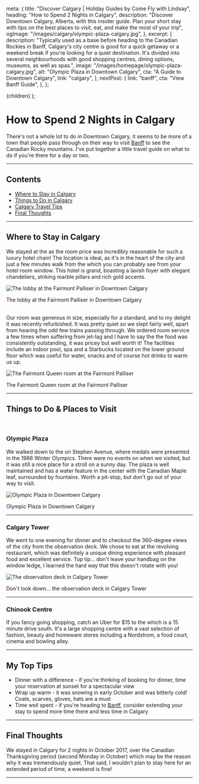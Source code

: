 
  meta: {
    title: "Discover Calgary | Holiday Guides by Come Fly with Lindsay",
    heading: "How to Spend 2 Nights in Calgary",
    description:
      "Discover Downtown Calgary, Alberta, with this insider guide. Plan your short stay with tips on the best places to visit, eat, and make the most of your trip",
    ogImage: "/images/calgary/olympic-plaza-calgary.jpg",
  },
  excerpt: {
    description:
      "Typically used as a base before heading to the Canadian Rockies in Banff, Calgary's city centre is good for a quick getaway or a weekend break if you're looking for a quiet destination. It's divided into several neighbourhoods with good shopping centres, dining options, museums, as well as spas.",
    image: "/images/homepage/olympic-plaza-calgary.jpg",
    alt: "Olympic Plaza in Downtown Calgary",
    cta: "A Guide to Downtown Calgary",
    link: "calgary",
  },
  nextPost: {
    link: "banff",
    cta: "View Banff Guide",
  },
};

  <BlogPost details={details}>{children}</BlogPost>
);

# How to Spend 2 Nights in Calgary

<PostDetails dateUpdated="Oct 2017" />

There's not a whole lot to do in Downtown Calgary, it seems to be more of a town that people pass through on their way to visit [Banff](banff) to see the Canadian Rocky mountains. I've put together a little travel guide on what to do if you're there for a day or two.

---

## Contents

- [Where to Stay in Calgary](#accommodation)
- [Things to Do in Calgary](#things-to-do)
- [Calgary Travel Tips](#tips)
- [Final Thoughts](#summary)

---

## Where to Stay in Calgary<a name="accommodation"></a>

We stayed at the <ExternalLink
cta="Fairmont Palliser Hotel"
href="https://booking.tp.st/ECtHmMaT"
/> as the room price was incredibly reasonable for such a luxury hotel chain! The location is ideal, as it's in the heart of the city and just a few minutes walk from the <ExternalLink
cta="Calgary Tower"
href="https://www.calgarytower.com/"
/> which you can probably see from your hotel room window. This hotel is grand, boasting a lavish foyer with elegant chandeliers, striking marble pillars and rich gold accents.

![The lobby at the Fairmont Palliser in Downtown Calgary](/images/calgary/fairmont-palliser-lobby-downtown-calgary.jpg)

<figcaption>The lobby at the Fairmont Palliser in Downtown Calgary</figcaption>

<br />

Our room was generous in size, especially for a standard, and to my delight it was recently refurbished. It was pretty quiet so we slept fairly well, apart from hearing the odd few trains passing through. We ordered room service a few times when suffering from jet-lag and I have to say the the food was consistently outstanding, it was pricey but well worth it! The facilities include an indoor pool, spa and a Starbucks located on the lower ground floor which was useful for water, snacks and of course hot drinks to warm us up.

![The Fairmont Queen room at the Fairmont Palliser](/images/calgary/fairmont-queen-room-fairmont-palliser.jpg)

<figcaption>The Fairmont Queen room at the Fairmont Palliser</figcaption>

---

## Things to Do &amp; Places to Visit<a name="things-to-do"></a>

<br />

### Olympic Plaza

We walked down to the <ExternalLink
cta="Olympic Plaza"
href="https://www.calgary.ca/parks/olympic-plaza.html"
/> on Stephen Avenue, where medals were presented in the 1988 Winter Olympics. There were no events on when we visited, but it was still a nice place for a stroll on a sunny day. The plaza is well maintained and has a water feature in the center with the Canadian Maple leaf, surrounded by fountains. Worth a pit-stop, but don't go out of your way to visit.

![Olympic Plaza in Downtown Calgary](/images/calgary/olympic-plaza-calgary.jpg)

<figcaption>Olympic Plaza in Downtown Calgary</figcaption>

---

### Calgary Tower

We went to <ExternalLink
cta="Calgary Tower"
href="https://www.calgarytower.com/"
/> one evening for dinner and to checkout the 360-degree views of the city from the observation deck. We chose to eat at the revolving restaurant, <ExternalLink
cta="Sky 360"
href="https://www.sky360.ca/"
/> which was definitely a unique dining experience with pleasant food and excellent service. Top tip... don't leave your handbag on the window ledge, I learned the hard way that this doesn't rotate with you!

![The observation deck in Calgary Tower](/images/calgary/sky-360-restaurant-calgary-tower.jpg)

<figcaption>
  Don't look down... the observation deck in Calgary Tower
</figcaption>

---

### Chinook Centre

If you fancy going shopping, catch an Uber for &dollar;15 to the <ExternalLink
cta="Chinook Centre"
href="https://shops.cadillacfairview.com/property/cf-chinook-centre"
/> which is a 15 minute drive south. It's a large shopping centre with a vast selection of fashion, beauty and homeware stores including a Nordstrom, a food court, cinema and bowling alley.

---

## My Top Tips<a name="tips"></a>

- Dinner with a difference - if you're thinking of booking <ExternalLink
  cta="Sky 360"
  href="https://www.sky360.ca/"
  /> for dinner, time your reservation at sunset for a spectacular view
- Wrap up warm - it was snowing in early October and was bitterly cold! Coats, scarves, gloves, hats are a must
- Time well spent - if you're heading to [Banff](banff), consider extending your stay to spend more time there and less time in Calgary

---

## Final Thoughts<a name="summary"></a>

We stayed in Calgary for 2 nights in October 2017, over the Canadian Thanksgiving period (second Monday in October) which may be the reason why it was tremendously quiet. That said, I wouldn't plan to stay here for an extended period of time, a weekend is fine!

---
